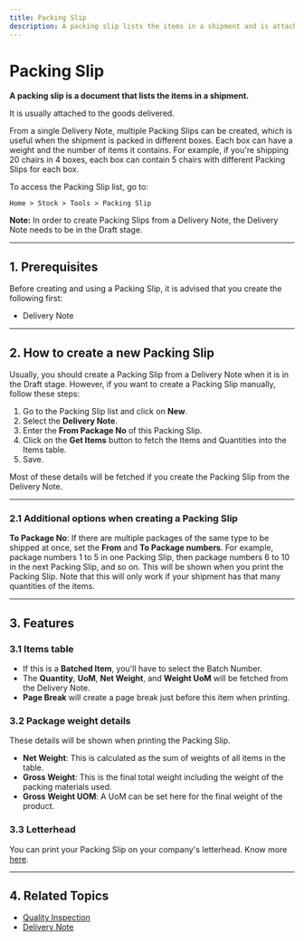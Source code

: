 ```yaml
---
title: Packing Slip
description: A packing slip lists the items in a shipment and is attached to the delivered goods. Learn how to create and manage packing slips in ERPZ.
---
```


# Packing Slip

**A packing slip is a document that lists the items in a shipment.**

It is usually attached to the goods delivered.

From a single Delivery Note, multiple Packing Slips can be created, which is useful when the shipment is packed in different boxes. Each box can have a weight and the number of items it contains. For example, if you're shipping 20 chairs in 4 boxes, each box can contain 5 chairs with different Packing Slips for each box.

To access the Packing Slip list, go to:

`Home > Stock > Tools > Packing Slip`


**Note:** In order to create Packing Slips from a Delivery Note, the Delivery Note needs to be in the Draft stage.

---

## 1. Prerequisites 

Before creating and using a Packing Slip, it is advised that you create the following first:

- Delivery Note

---

## 2. How to create a new Packing Slip 

Usually, you should create a Packing Slip from a Delivery Note when it is in the Draft stage. However, if you want to create a Packing Slip manually, follow these steps:

1. Go to the Packing Slip list and click on **New**.
2. Select the **Delivery Note**.
3. Enter the **From Package No** of this Packing Slip.
4. Click on the **Get Items** button to fetch the Items and Quantities into the Items table.
5. Save.

Most of these details will be fetched if you create the Packing Slip from the Delivery Note.

---

### 2.1 Additional options when creating a Packing Slip 

**To Package No**: If there are multiple packages of the same type to be shipped at once, set the **From** and **To Package numbers**. For example, package numbers 1 to 5 in one Packing Slip, then package numbers 6 to 10 in the next Packing Slip, and so on. This will be shown when you print the Packing Slip. Note that this will only work if your shipment has that many quantities of the items.

---

## 3. Features 

### 3.1 Items table 

- If this is a **Batched Item**, you'll have to select the Batch Number. 
- The **Quantity**, **UoM**, **Net Weight**, and **Weight UoM** will be fetched from the Delivery Note. 
- **Page Break** will create a page break just before this item when printing.

### 3.2 Package weight details 

These details will be shown when printing the Packing Slip.

- **Net Weight**: This is calculated as the sum of weights of all items in the table. 
- **Gross Weight**: This is the final total weight including the weight of the packing materials used. 
- **Gross Weight UOM**: A UoM can be set here for the final weight of the product.

### 3.3 Letterhead 

You can print your Packing Slip on your company's letterhead. Know more [here](#).

---

## 4. Related Topics 

- [Quality Inspection]()
- [Delivery Note](/stock/stock-transactions/delivery-note)
